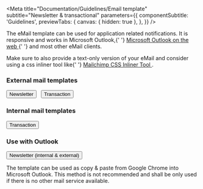 
<Meta
  title="Documentation/Guidelines/Email template"
  subtitle="Newsletter & transactional"
  parameters={{
    componentSubtitle: 'Guidelines',
    previewTabs: {
      canvas: { hidden: true },
    },
  }}
/>

<p>
  The eMail template can be used for application related notifications. It is
  responsive and works in Microsoft Outlook,{' '}
  <a
    href="https://outlook.office365.com/owa/?realm=wfp.org&exsvurl=1&ll-cc=1031&modurl=0"
    rel="noopener noreferrer"
    target="_blank">
    Microsoft Outlook on the web
  </a>{' '}
  and most other eMail clients.
</p>
<p>
  Make sure to also provide a text-only version of your eMail and consider using
  a css inliner tool like{' '}
  <a
    href="https://templates.mailchimp.com/resources/inline-css/"
    rel="noopener noreferrer"
    target="_blank">
    Mailchimp CSS Inliner Tool
  </a>
  .
</p>
<h3>External mail templates</h3>
<p>
  <Button
    small
    kind="secondary"
    href={`${process.env.STORYBOOK_INTERNAL_ASSETS}email/newsletter-external-email.html`}>
    Newsletter
  </Button>
  &nbsp;
  <Button
    small
    kind="secondary"
    href={`${process.env.STORYBOOK_INTERNAL_ASSETS}email/transaction-external-email.html`}>
    Transaction
  </Button>
</p>
<h3>Internal mail templates</h3>
<p>
  <Button
    small
    kind="secondary"
    href={`${process.env.STORYBOOK_INTERNAL_ASSETS}email/transaction-internal-email.html`}>
    Transaction
  </Button>
</p>
<h3>Use with Outlook</h3>
<p>
  <Button
    small
    kind="secondary"
    href={`${process.env.STORYBOOK_INTERNAL_ASSETS}email/newsletter-external-email.html`}>
    Newsletter (internal & external)
  </Button>
</p>
<p>
  The template can be used as copy & paste from Google Chrome into Microsoft
  Outlook. This method is not recommended and shall be only used if there is no
  other mail service available.
</p>
